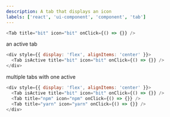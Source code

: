 ```yaml
---
description: A tab that displays an icon
labels: ['react', 'ui-component', 'component', 'tab']
---
```



```js live
<Tab title="bit" icon="bit" onClick={() => {}} />
```

an active tab

```js live
<div style={{ display: 'flex', alignItems: 'center' }}>
  <Tab isActive title="bit" icon="bit" onClick={() => {}} />
</div>
```

multiple tabs with one active

```js live
<div style={{ display: 'flex', alignItems: 'center' }}>
  <Tab isActive title="bit" icon="bit" onClick={() => {}} />
  <Tab title="npm" icon="npm" onClick={() => {}} />
  <Tab title="yarn" icon="yarn" onClick={() => {}} />
</div>
```
